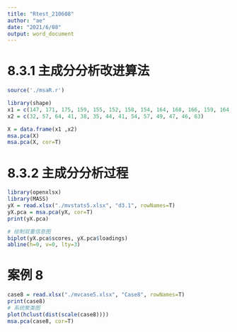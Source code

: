 ```yaml
---
title: "Rtest_210608"
author: "ae"
date: "2021/6/08"
output: word_document
---
```



# 8.3.1 主成分分析改进算法
```r
source('./msaR.r')

library(shape)
x1 = c(147, 171, 175, 159, 155, 152, 158, 154, 164, 168, 166, 159, 164, 177)
x2 = c(32, 57, 64, 41, 38, 35, 44, 41, 54, 57, 49, 47, 46, 63)

X = data.frame(x1 ,x2)
msa.pca(X)
msa.pca(X, cor=T)
```

# 8.3.2 主成分分析过程
```r
library(openxlsx)
library(MASS)
yX = read.xlsx("./mvstats5.xlsx", "d3.1", rowNames=T)
yX.pca = msa.pca(yX, cor=T)
print(yX.pca)
```

```r
# 绘制双重信息图
biplot(yX.pca$scores, yX.pca$loadings)
abline(h=0, v=0, lty=3)
```

# 案例 8
```r
case8 = read.xlsx("./mvcase5.xlsx", "Case8", rowNames=T)
print(case8)
# 系统聚类图
plot(hclust(dist(scale(case8))))
msa.pca(case8, cor=T)

```
